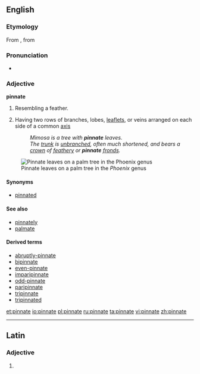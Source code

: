 ==English==

===Etymology===
From {{etyl|la}} {{term|pinnatus|pinnātus|lang=la|[[feathered]]}}, from {{term|pinna|lang=la||[[feather]]}}

===Pronunciation===
* {{IPA|/pɪnˈneɪt/}}

===Adjective===
'''pinnate'''

# Resembling a feather.
# {{botany}} Having two rows of branches, lobes, [[leaflet]]s, or veins arranged on each side of a common [[axis]]
#: ''Mimosa is a tree with '''pinnate''' leaves.''
#: ''The [[trunk]] is [[unbranched]], often much shortened, and bears a [[crown]] of [[feathery]] or '''pinnate''' [[fronds]].''
[[Image:Pinnate.JPG|thumb|right|Pinnate leaves on a palm tree in the ''Phoenix'' genus]]

====Synonyms====
* [[pinnated]]

====See also====
* [[pinnately]]
* [[palmate]]

====Derived terms====
* [[abruptly-pinnate]]
* [[bipinnate]]
* [[even-pinnate]]
* [[imparipinnate]]
* [[odd-pinnate]]
* [[paripinnate]]
* [[tripinnate]]
* [[tripinnated]]

[[et:pinnate]]
[[io:pinnate]]
[[pl:pinnate]]
[[ru:pinnate]]
[[ta:pinnate]]
[[vi:pinnate]]
[[zh:pinnate]]

----
==Latin==

===Adjective===
{{la-adj-form|pinnāte}}

# {{inflection of|pinnatus|pinnātus|voc|m|s|lang=la}}
{{count page|[[Wiktionary:Page count]]}}
{{rfc-auto}}